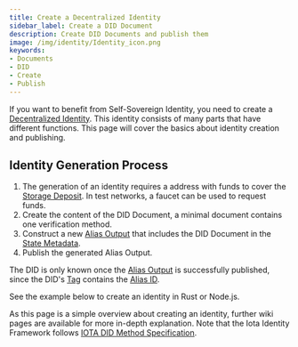 ```yaml
---
title: Create a Decentralized Identity
sidebar_label: Create a DID Document
description: Create DID Documents and publish them
image: /img/identity/Identity_icon.png
keywords:
- Documents
- DID
- Create
- Publish
---
```


If you want to benefit from Self-Sovereign Identity, you need to create a [Decentralized Identity](../concepts/decentralized_identifiers/overview). This identity consists of many parts that have different functions. This page will cover the basics about identity creation and publishing.

## Identity Generation Process
1. The generation of an identity requires a address with funds to cover the [Storage Deposit](../concepts/decentralized_identifiers/alias#storage-deposit). In test networks, a faucet can be used to request funds.
2. Create the content of the DID Document, a minimal document contains one verification method.
3. Construct a new [Alias Output](../concepts/decentralized_identifiers/alias) that includes the DID Document in the [State Metadata](../concepts/decentralized_identifiers/alias).
4. Publish the generated Alias Output.

The DID is only known once the [Alias Output](../concepts/decentralized_identifiers/alias) is successfully published, since the DID's [Tag](../specs/did/iota_did_method_spec#iota-tag) contains the [Alias ID](../concepts/decentralized_identifiers/alias#alias-id).

See the example below to create an identity in Rust or Node.js.

As this page is a simple overview about creating an identity, further wiki pages are available for more in-depth explanation. Note that the Iota Identity Framework follows [IOTA DID Method Specification](../specs/did/iota_did_method_spec).

<CodeSnippet
    nodeContent={create_did_node}
    rustContent={create_did_rust}
    nodeGithubLink = "https://github.com/iotaledger/identity.rs/blob/main/bindings/wasm/examples/src/0_basic/0_create_did.ts"
    rustGithubLink = "https://github.com/iotaledger/identity.rs/blob/main/examples/0_basic/0_create_did.rs"
/>

